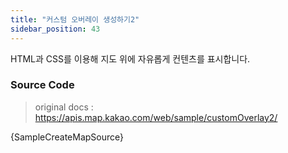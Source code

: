 ```yaml
---
title: "커스텀 오버레이 생성하기2"
sidebar_position: 43
---
```


HTML과 CSS를 이용해 지도 위에 자유롭게 컨텐츠를 표시합니다.


<SampleCreateMap />

### Source Code

> original docs : https://apis.map.kakao.com/web/sample/customOverlay2/

<CodeBlock className="language-jsx">{SampleCreateMapSource}</CodeBlock>
